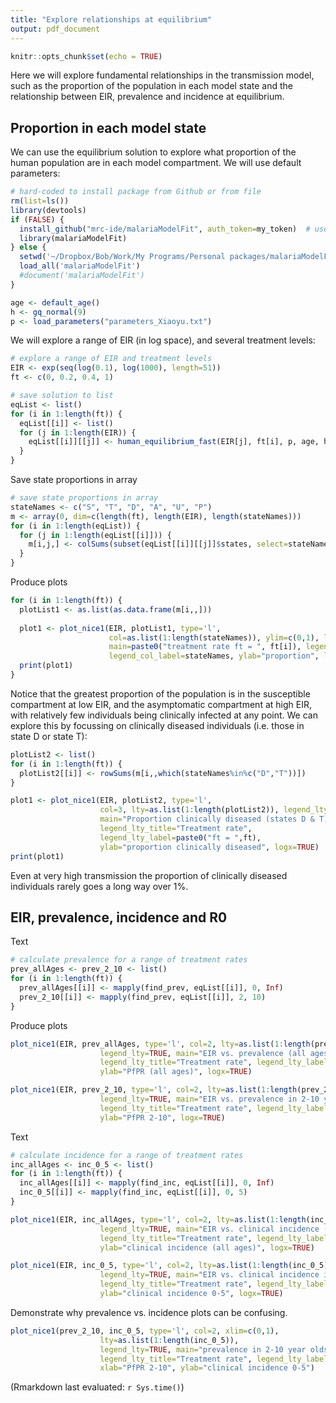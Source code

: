 ```yaml
---
title: "Explore relationships at equilibrium"
output: pdf_document
---
```


```r
knitr::opts_chunk$set(echo = TRUE)
```


Here we will explore fundamental relationships in the transmission model, such as the proportion of the population in each model state and the relationship between EIR, prevalence and incidence at equilibrium.


## Proportion in each model state

We can use the equilibrium solution to explore what proportion of the human population are in each model compartment. We will use default parameters:

```r
# hard-coded to install package from Github or from file
rm(list=ls())
library(devtools)
if (FALSE) {
  install_github("mrc-ide/malariaModelFit", auth_token=my_token)  # use your own Github personal access token as my_token here. This step is required as the package is currently private.
  library(malariaModelFit)
} else {
  setwd('~/Dropbox/Bob/Work/My Programs/Personal packages/malariaModelFit')
  load_all('malariaModelFit')
  #document('malariaModelFit')
}
```

```r
age <- default_age()
h <- gq_normal(9)
p <- load_parameters("parameters_Xiaoyu.txt")
```

We will explore a range of EIR (in log space), and several treatment levels:

```r
# explore a range of EIR and treatment levels
EIR <- exp(seq(log(0.1), log(1000), length=51))
ft <- c(0, 0.2, 0.4, 1)

# save solution to list
eqList <- list()
for (i in 1:length(ft)) {
  eqList[[i]] <- list()
  for (j in 1:length(EIR)) {
    eqList[[i]][[j]] <- human_equilibrium_fast(EIR[j], ft[i], p, age, h$nodes, h$weights)
  }
}
```

Save state proportions in array

```r
# save state proportions in array
stateNames <- c("S", "T", "D", "A", "U", "P")
m <- array(0, dim=c(length(ft), length(EIR), length(stateNames)))
for (i in 1:length(eqList)) {
  for (j in 1:length(eqList[[i]])) {
    m[i,j,] <- colSums(subset(eqList[[i]][[j]]$states, select=stateNames))
  }
}
```

Produce plots

```r
for (i in 1:length(ft)) {
  plotList1 <- as.list(as.data.frame(m[i,,]))
  
  plot1 <- plot_nice1(EIR, plotList1, type='l',
                      col=as.list(1:length(stateNames)), ylim=c(0,1), legend_col=TRUE,
                      main=paste0("treatment rate ft = ", ft[i]), legend_col_title="Model state",
                      legend_col_label=stateNames, ylab="proportion", logx=TRUE)
  print(plot1)
}
```


Notice that the greatest proportion of the population is in the susceptible compartment at low EIR, and the asymptomatic compartment at high EIR, with relatively few individuals being clinically infected at any point. We can explore this by focussing on clinically diseased individuals (i.e. those in state D or state T):


```r
plotList2 <- list()
for (i in 1:length(ft)) {
  plotList2[[i]] <- rowSums(m[i,,which(stateNames%in%c("D","T"))])
}

plot1 <- plot_nice1(EIR, plotList2, type='l',
                    col=3, lty=as.list(1:length(plotList2)), legend_lty=TRUE,
                    main="Proportion clinically diseased (states D & T) vs. EIR",
                    legend_lty_title="Treatment rate",
                    legend_lty_label=paste0("ft = ",ft),
                    ylab="proportion clinically diseased", logx=TRUE)
print(plot1)
```

Even at very high transmission the proportion of clinically diseased individuals rarely goes a long way over 1%.


\newpage
## EIR, prevalence, incidence and R0

Text

```r
# calculate prevalence for a range of treatment rates
prev_allAges <- prev_2_10 <- list()
for (i in 1:length(ft)) {
  prev_allAges[[i]] <- mapply(find_prev, eqList[[i]], 0, Inf)
  prev_2_10[[i]] <- mapply(find_prev, eqList[[i]], 2, 10)
}
```

Produce plots

```r
plot_nice1(EIR, prev_allAges, type='l', col=2, lty=as.list(1:length(prev_2_10)), ylim=c(0,1), 
                    legend_lty=TRUE, main="EIR vs. prevalence (all ages)", 
                    legend_lty_title="Treatment rate", legend_lty_label=paste("ft =",ft), 
                    ylab="PfPR (all ages)", logx=TRUE)

```

```r
plot_nice1(EIR, prev_2_10, type='l', col=2, lty=as.list(1:length(prev_2_10)), ylim=c(0,1), 
                    legend_lty=TRUE, main="EIR vs. prevalence in 2-10 year olds", 
                    legend_lty_title="Treatment rate", legend_lty_label=paste("ft =",ft), 
                    ylab="PfPR 2-10", logx=TRUE)

```

Text

```r
# calculate incidence for a range of treatment rates
inc_allAges <- inc_0_5 <- list()
for (i in 1:length(ft)) {
  inc_allAges[[i]] <- mapply(find_inc, eqList[[i]], 0, Inf)
  inc_0_5[[i]] <- mapply(find_inc, eqList[[i]], 0, 5)
}
```

```r
plot_nice1(EIR, inc_allAges, type='l', col=2, lty=as.list(1:length(inc_allAges)), 
                    legend_lty=TRUE, main="EIR vs. clinical incidence (all ages)", 
                    legend_lty_title="Treatment rate", legend_lty_label=paste("ft =",ft), 
                    ylab="clinical incidence (all ages)", logx=TRUE)

```

```r
plot_nice1(EIR, inc_0_5, type='l', col=2, lty=as.list(1:length(inc_0_5)), 
                    legend_lty=TRUE, main="EIR vs. clinical incidence in 0-5 year olds", 
                    legend_lty_title="Treatment rate", legend_lty_label=paste("ft =",ft), 
                    ylab="clinical incidence 0-5", logx=TRUE)

```

Demonstrate why prevalence vs. incidence plots can be confusing.

```r
plot_nice1(prev_2_10, inc_0_5, type='l', col=2, xlim=c(0,1),
                    lty=as.list(1:length(inc_0_5)), 
                    legend_lty=TRUE, main="prevalence in 2-10 year olds vs.\n clinical incidence in 0 to 5 year olds", 
                    legend_lty_title="Treatment rate", legend_lty_label=paste("ft =",ft), 
                    xlab="PfPR 2-10", ylab="clinical incidence 0-5")

```

(Rmarkdown last evaluated: `r Sys.time()`)
